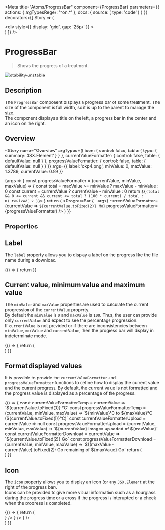 
<Meta
  title="Atoms/ProgressBar"
  component={ProgressBar}
  parameters={{
    actions: { argTypesRegex: '^on.*' },
    docs: {
      source: {
        type: 'code'
      }
    }
  }}
  decorators={[
    Story => (
      <ThemeProvider>
        <div className="component-story-main">
          <ThemeSwitcher />
          <div
            style={{
              display: 'grid',
              gap: '25px'
            }}
          >
            <Story />
          </div>
        </div>
      </ThemeProvider>
    )
  ]}
/>

# ProgressBar

> Shows the progress of a treatment.

[![stability-unstable](https://img.shields.io/badge/stability-unstable-yellow.svg)](https://github.com/emersion/stability-badges#unstable)

## Description

The `ProgressBar` component displays a progress bar of some treatment. The size of the component is full width, so it is up to the parent to manage the size.<br />
The component displays a title on the left, a progress bar in the center and an icon on the right.

## Overview

<Story
  name="Overview"
  argTypes={{
    icon: {
      control: false,
      table: {
        type: { summary: 'JSX.Element' }
      }
    },
    currentValueFormatter: {
      control: false,
      table: {
        defaultValue: null
      }
    },
    progressValueFormatter: {
      control: false,
      table: {
        defaultValue: null
      }
    }
  }}
  args={{
    label: 'okp4.png',
    minValue: 0,
    maxValue: 1.3789,
    currentValue: 0.99
  }}
>
  {args => {
    const progressValueFormatter = (currentValue, minValue, maxValue) => {
      const total = maxValue >= minValue ? maxValue - minValue : 0
      const current = currentValue ? currentValue - minValue : 0
      return `${(total && 0 <= current && current <= total ? (100 * current) / total : 0).toFixed(
        2
      )}%`
    }
    return (
      <ProgressBar
        {...args}
        currentValueFormatter={currentValue => `${currentValue.toFixed(2)} Mo`}
        progressValueFormatter={progressValueFormatter}
      />
    )
  }}
</Story>

## Properties

<ArgsTable story="Overview" />

## Label

The `label` property allows you to display a label on the progress like the file name during a download.

<Canvas>
  <Story name="Label">
    {() => {
      return <ProgressBar label="Image1.png" />
    }}
  </Story>
</Canvas>

## Current value, minimum value and maximum value

The `minValue` and `maxValue` properties are used to calculate the current progression of the `currentValue` property.<br />
By default the `minValue` is `0` and `maxValue` is `100`. Thus, the user can provide only `currentValue` and expect to see the percentage progression.<br />
If `currentValue` is not provided or if there are inconsistencies between `minValue`, `maxValue` and `currentValue`, then the progress bar will display in indeterminate mode.

<Canvas>
  <Story name="Values">
    {() => {
      return (
        <div
          style={{
            display: 'grid',
            width: '95%',
            gap: '25px'
          }}
        >
          <ProgressBar label="okp4.pdf" minValue={0} maxValue={195} currentValue={23} />
          <ProgressBar label="Negative values" minValue={-235} maxValue={100} currentValue={-10} />
          <ProgressBar label="Image2.png" minValue={0} maxValue={20} currentValue={12.48795} />
          <ProgressBar label="Min greater than Max" minValue={10} maxValue={0} currentValue={7} />
          <ProgressBar
            label="Value greater than max bound"
            minValue={0}
            maxValue={50}
            currentValue={75}
          />
          <ProgressBar
            label="Value less than min bound"
            minValue={10}
            maxValue={50}
            currentValue={5}
          />
          <ProgressBar label="Value not provided" minValue={0} maxValue={100} />
        </div>
      )
    }}
  </Story>
</Canvas>

## Format displayed values

It is possible to provide the `currentValueFormatter` and `progressValueFormatter` functions to define how to display the current value and the current progress.
By default, the current value is not formatted and the progress value is displayed as a percentage of the progress.

<Canvas>
  <Story name="Format values">
    {() => {
      const currentValueFormatterTemp = currentValue => `${currentValue.toFixed(0)} °C`
      const progressValueFormatterTemp = (currentValue, minValue, maxValue) =>
        `${minValue}°C  to ${maxValue}°C (${currentValue.toFixed(1)}°C)`
      const currentValueFormatterUpload = currentValue => null
      const progressValueFormatterUpload = (currentValue, minValue, maxValue) =>
        `${currentValue} images uploaded of ${maxValue}`
      const currentValueFormatterDownload = currentValue => `${currentValue.toFixed(2)} Go`
      const progressValueFormatterDownload = (currentValue, minValue, maxValue) =>
        `${(maxValue - currentValue).toFixed(2)} Go remaining of ${maxValue} Go`
      return (
        <div
          style={{
            display: 'grid',
            width: '95%',
            gap: '25px'
          }}
        >
          <ProgressBar
            label="Temperature"
            minValue={-10}
            maxValue={50}
            currentValue={25}
            currentValueFormatter={currentValueFormatterTemp}
            progressValueFormatter={progressValueFormatterTemp}
          />
          <ProgressBar
            label="Upload images"
            minValue={0}
            maxValue={125}
            currentValue={44}
            currentValueFormatter={currentValueFormatterUpload}
            progressValueFormatter={progressValueFormatterUpload}
          />
          <ProgressBar
            label="Downloaded files"
            minValue={0}
            maxValue={3.5}
            currentValue={0.9785}
            currentValueFormatter={currentValueFormatterDownload}
            progressValueFormatter={progressValueFormatterDownload}
          />
        </div>
      )
    }}
  </Story>
</Canvas>

## Icon

The `icon` property allows you to display an icon (or any `JSX.Element` at the right of the progress bar).<br />
Icons can be provided to give more visual information such as a hourglass during the progress time or a cross if the progress is interupted or a check when the progress is completed.

<Canvas>
  <Story name="Icon">
    {() => {
      return (
        <div
          style={{
            display: 'grid',
            width: '95%',
            gap: '25px'
          }}
        >
          <ProgressBar
            label="Read pages"
            minValue={0}
            maxValue={20}
            currentValue={12}
            icon={<Icon name="clock" />}
          />
          <ProgressBar
            label="An error occured"
            minValue={0}
            maxValue={15}
            icon={<Icon name="cross" />}
          />
          <ProgressBar
            label="Lesson completed !"
            minValue={0}
            maxValue={20}
            currentValue={20}
            icon={<Icon name="check" />}
          />
        </div>
      )
    }}
  </Story>
</Canvas>

